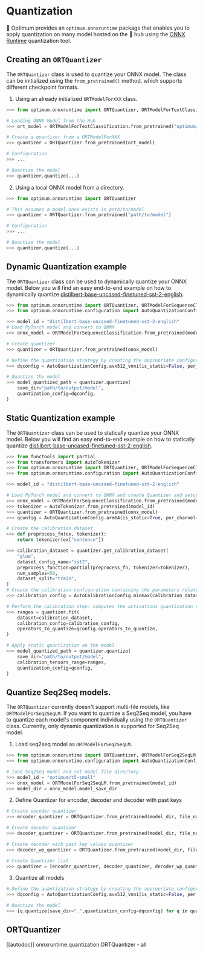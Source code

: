 <!--Copyright 2022 The HuggingFace Team. All rights reserved.

Licensed under the Apache License, Version 2.0 (the "License"); you may not use this file except in compliance with
the License. You may obtain a copy of the License at

http://www.apache.org/licenses/LICENSE-2.0

Unless required by applicable law or agreed to in writing, software distributed under the License is distributed on
an "AS IS" BASIS, WITHOUT WARRANTIES OR CONDITIONS OF ANY KIND, either express or implied. See the License for the
specific language governing permissions and limitations under the License.
-->

# Quantization

🤗 Optimum provides an `optimum.onnxruntime` package that enables you to apply quantization on many model hosted on the 🤗 hub using the [ONNX Runtime](https://github.com/microsoft/onnxruntime/blob/master/onnxruntime/python/tools/quantization/README.md) quantization tool.

## Creating an `ORTQuantizer`

The `ORTQuantizer` class is used to quantize your ONNX model. The class can be initialized using the `from_pretrained()` method, which supports different checkpoint formats.

1. Using an already initialized `ORTModelForXXX` class.

```python
>>> from optimum.onnxruntime import ORTQuantizer, ORTModelForTextClassification

# Loading ONNX Model from the Hub
>>> ort_model = ORTModelForTextClassification.from_pretrained("optimum/distilbert-base-uncased-finetuned-sst-2-english")

# Create a quantizer from a ORTModelForXXX
>>> quantizer = ORTQuantizer.from_pretrained(ort_model)

# Configuration
>>> ...

# Quantize the model
>>> quantizer.quantize(...)
```

2. Using a local ONNX model from a directory.

```python
>>> from optimum.onnxruntime import ORTQuantizer

# This assumes a model.onnx exists in path/to/model
>>> quantizer = ORTQuantizer.from_pretrained("path/to/model")

# Configuration
>>> ...

# Quantize the model
>>> quantizer.quantize(...)
```


## Dynamic Quantization example 

The `ORTQuantizer` class can be used to dynamically quantize your ONNX model. Below you will find an easy end-to-end example on how to dynamically quantize [distilbert-base-uncased-finetuned-sst-2-english](https://huggingface.co/distilbert-base-uncased-finetuned-sst-2-english).
    
```python
>>> from optimum.onnxruntime import ORTQuantizer, ORTModelForSequenceClassification
>>> from optimum.onnxruntime.configuration import AutoQuantizationConfig

>>> model_id = "distilbert-base-uncased-finetuned-sst-2-english"
# Load PyTorch model and convert to ONNX
>>> onnx_model = ORTModelForSequenceClassification.from_pretrained(model_id, from_transformers=True)

# Create quantizer
>>> quantizer = ORTQuantizer.from_pretrained(onnx_model)

# Define the quantization strategy by creating the appropriate configuration 
>>> dqconfig = AutoQuantizationConfig.avx512_vnni(is_static=False, per_channel=False)

# Quantize the model
>>> model_quantized_path = quantizer.quantize(
    save_dir="path/to/output/model",
    quantization_config=dqconfig,
)
```

## Static Quantization example 

The `ORTQuantizer` class can be used to statically quantize your ONNX model. Below you will find an easy end-to-end example on how to statically quantize [distilbert-base-uncased-finetuned-sst-2-english](https://huggingface.co/distilbert-base-uncased-finetuned-sst-2-english).

```python
>>> from functools import partial
>>> from transformers import AutoTokenizer
>>> from optimum.onnxruntime import ORTQuantizer, ORTModelForSequenceClassification
>>> from optimum.onnxruntime.configuration import AutoQuantizationConfig, AutoCalibrationConfig

>>> model_id = "distilbert-base-uncased-finetuned-sst-2-english"

# Load PyTorch model and convert to ONNX and create Quantizer and setup config
>>> onnx_model = ORTModelForSequenceClassification.from_pretrained(model_id, from_transformers=True)
>>> tokenizer = AutoTokenizer.from_pretrained(model_id)
>>> quantizer = ORTQuantizer.from_pretrained(onnx_model)
>>> qconfig = AutoQuantizationConfig.arm64(is_static=True, per_channel=False)

# Create the calibration dataset
>>> def preprocess_fn(ex, tokenizer):
    return tokenizer(ex["sentence"])

>>> calibration_dataset = quantizer.get_calibration_dataset(
    "glue",
    dataset_config_name="sst2",
    preprocess_function=partial(preprocess_fn, tokenizer=tokenizer),
    num_samples=50,
    dataset_split="train",
)
# Create the calibration configuration containing the parameters related to calibration.
>>> calibration_config = AutoCalibrationConfig.minmax(calibration_dataset)

# Perform the calibration step: computes the activations quantization ranges
>>> ranges = quantizer.fit(
    dataset=calibration_dataset,
    calibration_config=calibration_config,
    operators_to_quantize=qconfig.operators_to_quantize,
)

# Apply static quantization on the model
>>> model_quantized_path = quantizer.quantize(
    save_dir="path/to/output/model",
    calibration_tensors_range=ranges,
    quantization_config=qconfig,
)
```

## Quantize Seq2Seq models.

The `ORTQuantizer` currently doesn't support multi-file models, like `ORTModelForSeq2SeqLM`. If you want to quantize a Seq2Seq model, you have to quantize each model's component individually using the `ORTQuantizer` class. Currently, only dynamic quantization is supported for Seq2Seq model.

1. Load seq2seq model as `ORTModelForSeq2SeqLM`. 

```python
>>> from optimum.onnxruntime import ORTQuantizer, ORTModelForSeq2SeqLM
>>> from optimum.onnxruntime.configuration import AutoQuantizationConfig

# load Seq2Seq model and set model file directory
>>> model_id = "optimum/t5-small"
>>> onnx_model = ORTModelForSeq2SeqLM.from_pretrained(model_id)
>>> model_dir = onnx_model.model_save_dir
```

2. Define Quantizer for encoder, decoder and decoder with past keys

```python
# Create encoder quantizer
>>> encoder_quantizer = ORTQuantizer.from_pretrained(model_dir, file_name="encoder_model.onnx")

# Create decoder quantizer
>>> decoder_quantizer = ORTQuantizer.from_pretrained(model_dir, file_name="decoder_model.onnx")

# Create decoder with past key values quantizer
>>> decoder_wp_quantizer = ORTQuantizer.from_pretrained(model_dir, file_name="decoder_with_past_model.onnx")

# Create Quantizer list
>>> quantizer = [encoder_quantizer, decoder_quantizer, decoder_wp_quantizer]
```

3. Quantize all models 

```python
# Define the quantization strategy by creating the appropriate configuration 
>>> dqconfig = AutoQuantizationConfig.avx512_vnni(is_static=False, per_channel=False)

# Quantize the model
>>> [q.quantize(save_dir=".",quantization_config=dqconfig) for q in quantizer]
```

## ORTQuantizer

[[autodoc]] onnxruntime.quantization.ORTQuantizer
    - all
